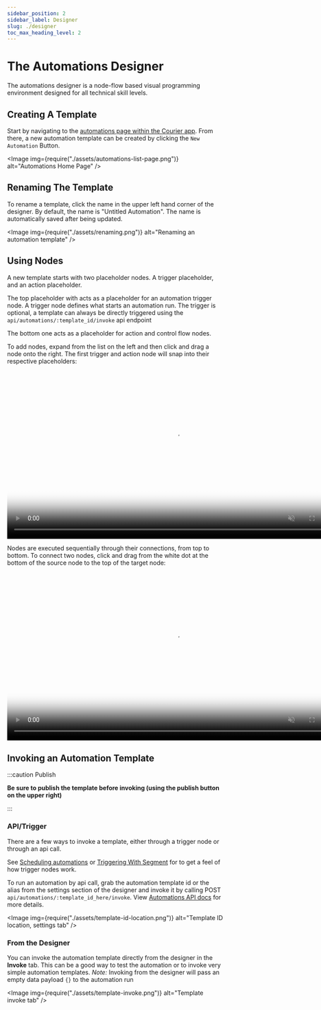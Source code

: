 ```yaml
---
sidebar_position: 2
sidebar_label: Designer
slug: ./designer
toc_max_heading_level: 2
---
```



# The Automations Designer

The automations designer is a node-flow based visual programming environment designed for all
technical skill levels.

## Creating A Template

Start by navigating to the [automations page within the Courier
app](https://app.courier.com/automations). From there, a new automation template can be created by
clicking the `New Automation` Button.

<Image img={require("./assets/automations-list-page.png")} alt="Automations Home Page" />

## Renaming The Template

To rename a template, click the name in the upper left hand corner of the designer. By default, the
name is "Untitled Automation". The name is automatically saved after being updated.

<Image img={require("./assets/renaming.png")} alt="Renaming an automation template" />

## Using Nodes

A new template starts with two placeholder nodes. A trigger placeholder, and an action placeholder.

The top placeholder with acts as a placeholder for an automation trigger node. A trigger node
defines what starts an automation run. The trigger is optional, a template can always be directly
triggered using the `api/automations/:template_id/invoke` api endpoint

The bottom one acts as a placeholder for action and control flow nodes.

To add nodes, expand from the list on the left and then click and drag a node onto the right. The
first trigger and action node will snap into their respective placeholders:

<video width="783" loop autoPlay muted controls poster={videoThumbnail}>
  <source src={draggingNodesURL} />
</video>

Nodes are executed sequentially through their connections, from top to bottom. To connect two
nodes, click and drag from the white dot at the bottom of the source node to the top of the
target node:

<video width="783" loop autoPlay muted controls poster={videoThumbnail}>
  <source src={connectingNodesURL} />
</video>

## Invoking an Automation Template

:::caution Publish

**Be sure to publish the template before invoking (using the publish button on the upper right)**

:::

### API/Trigger

There are a few ways to invoke a template, either through a trigger node or through an api call.

See [Scheduling automations](./scheduling.mdx) or [Triggering With Segment](./segment.mdx) for to get
a feel of how trigger nodes work.

To run an automation by api call, grab the automation template id or the alias from the settings section of
the designer and invoke it by calling POST `api/automations/:template_id_here/invoke`. View
[Automations API docs](https://www.courier.com/docs/reference/automation/invoke-template/) for
more details.

<Image
  img={require("./assets/template-id-location.png")}
  alt="Template ID location, settings tab"
/>

### From the Designer

You can invoke the automation template directly from the designer in the **Invoke** tab. This can be a good way to test the automation or to invoke very simple automation templates.
_Note:_ Invoking from the designer will pass an empty data payload `{}` to the automation run

<Image img={require("./assets/template-invoke.png")} alt="Template invoke tab" />
